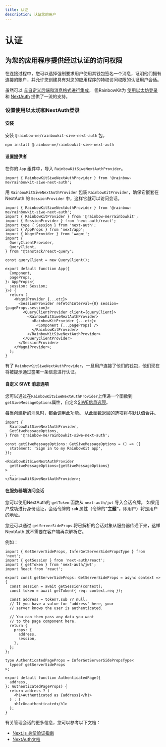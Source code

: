 ```yaml
---
title: 认证
description: 认证您的用户
---
```


# 认证

## 为您的应用程序提供经过认证的访问权限

在连接过程中，您可以选择强制要求用户使用其钱包签名一个消息，证明他们拥有连接的账户，并允许您创建具有对您的应用程序的特权访问权限的认证用户会话。

虽然可以 [与自定义后端和消息格式进行集成](/docs/custom-authentication)， 但RainbowKit为 [使用以太坊登录](https://login.xyz) 和 [NextAuth](https://next-auth.js.org) 提供了一流的支持。

### 设置使用以太坊和NextAuth登录

#### 安装

安装 `@rainbow-me/rainbowkit-siwe-next-auth` 包。

```bash
npm install @rainbow-me/rainbowkit-siwe-next-auth
```

#### 设置提供者

在你的 `App` 组件中，导入 `RainbowKitSiweNextAuthProvider`。

```tsx
import { RainbowKitSiweNextAuthProvider } from '@rainbow-me/rainbowkit-siwe-next-auth';
```

用 `RainbowKitSiweNextAuthProvider` 包装 `RainbowKitProvider`，确保它嵌套在 NextAuth 的 `SessionProvider` 中，这样它就可以访问会话。

```tsx
import { RainbowKitSiweNextAuthProvider } from '@rainbow-me/rainbowkit-siwe-next-auth';
import { RainbowKitProvider } from '@rainbow-me/rainbowkit';
import { SessionProvider } from 'next-auth/react';
import type { Session } from 'next-auth';
import { AppProps } from 'next/app';
import { WagmiProvider } from 'wagmi';
import {
  QueryClientProvider,
  QueryClient,
} from "@tanstack/react-query";

const queryClient = new QueryClient();

export default function App({
  Component,
  pageProps,
}: AppProps<{
  session: Session;
}>) {
  return (
    <WagmiProvider {...etc}>
      <SessionProvider refetchInterval={0} session={pageProps.session}>
        <QueryClientProvider client={queryClient}>
          <RainbowKitSiweNextAuthProvider>
            <RainbowKitProvider {...etc}>
              <Component {...pageProps} />
            </RainbowKitProvider>
          </RainbowKitSiweNextAuthProvider>
        </QueryClientProvider>
      </SessionProvider>
    </WagmiProvider>;
  );
}
```

有了 `RainbowKitSiweNextAuthProvider`，一旦用户连接了他们的钱包，他们现在将被提示通过签署一条信息进行认证。

#### 自定义 SIWE 消息选项

您可以通过在`RainbowKitSiweNextAuthProvider`上传递一个函数到`getSiweMessageOptions`属性，自定义[SIWE信息选项](https://viem.sh/docs/siwe/utilities/createSiweMessage#parameters)。

每当创建新的消息时，都会调用此功能。 从此函数返回的选项将与默认值合并。

```tsx
import {
  RainbowKitSiweNextAuthProvider,
  GetSiweMessageOptions,
} from '@rainbow-me/rainbowkit-siwe-next-auth';

const getSiweMessageOptions: GetSiweMessageOptions = () => ({
  statement: 'Sign in to my RainbowKit app',
});

<RainbowKitSiweNextAuthProvider
  getSiweMessageOptions={getSiweMessageOptions}
>
  ...
</RainbowKitSiweNextAuthProvider>;
```

#### 在服务器端访问会话

您可以使用NextAuth的 `getToken` 函数从 `next-auth/jwt` 导入会话令牌。 如果用户成功进行身份验证，会话令牌的 <b>`sub`</b> 属性（令牌的<b>"主题"</b>，即用户）将是用户的地址。

您还可以通过 `getServerSideProps` 将已解析的会话对象从服务器传递下来，这样 NextAuth 就不需要在客户端再次解析它。

例如：

```tsx
import { GetServerSideProps, InferGetServerSidePropsType } from 'next';
import { getSession } from 'next-auth/react';
import { getToken } from 'next-auth/jwt';
import React from 'react';

export const getServerSideProps: GetServerSideProps = async context => {
  const session = await getSession(context);
  const token = await getToken({ req: context.req });

  const address = token?.sub ?? null;
  // If you have a value for "address" here, your
  // server knows the user is authenticated.

  // You can then pass any data you want
  // to the page component here.
  return {
    props: {
      address,
      session,
    },
  };
};

type AuthenticatedPageProps = InferGetServerSidePropsType<
  typeof getServerSideProps
>;

export default function AuthenticatedPage({
  address,
}: AuthenticatedPageProps) {
  return address ? (
    <h1>Authenticated as {address}</h1>
  ) : (
    <h1>Unauthenticated</h1>
  );
}
```

有关管理会话的更多信息，您可以参考以下文档：

- [Next.js 身份验证指南](https://nextjs.org/docs/authentication)
- [NextAuth文档](https://next-auth.js.org)
